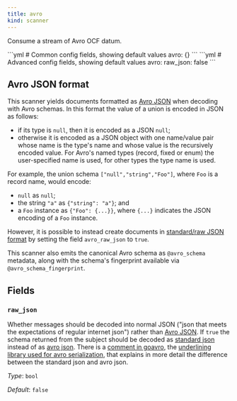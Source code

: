 ```yaml
---
title: avro
kind: scanner
---
```


Consume a stream of Avro OCF datum.


<Tabs>
<TabItem label="Common">
```yml
# Common config fields, showing default values
avro: {}
```
</TabItem>
<TabItem label="Advanced">
```yml
# Advanced config fields, showing default values
avro:
  raw_json: false
```
</TabItem>
</Tabs>

## Avro JSON format

This scanner yields documents formatted as [Avro JSON](https://avro.apache.org/docs/current/specification/_print/#json-encoding) when decoding with Avro schemas. In this format the value of a union is encoded in JSON as follows:

- if its type is `null`, then it is encoded as a JSON `null`;
- otherwise it is encoded as a JSON object with one name/value pair whose name is the type's name and whose value is the recursively encoded value. For Avro's named types (record, fixed or enum) the user-specified name is used, for other types the type name is used.

For example, the union schema `["null","string","Foo"]`, where `Foo` is a record name, would encode:

- `null` as `null`;
- the string `"a"` as `{"string": "a"}`; and
- a `Foo` instance as `{"Foo": {...}}`, where `{...}` indicates the JSON encoding of a `Foo` instance.

However, it is possible to instead create documents in [standard/raw JSON format](https://pkg.go.dev/github.com/linkedin/goavro/v2#NewCodecForStandardJSONFull) by setting the field `avro_raw_json` to `true`.

This scanner also emits the canonical Avro schema as `@avro_schema` metadata, along with the schema's fingerprint available via `@avro_schema_fingerprint`.


## Fields

### `raw_json`

Whether messages should be decoded into normal JSON ("json that meets the expectations of regular internet json") rather than [Avro JSON](https://avro.apache.org/docs/current/specification/_print/#json-encoding). If `true` the schema returned from the subject should be decoded as [standard json](https://pkg.go.dev/github.com/linkedin/goavro/v2#NewCodecForStandardJSONFull) instead of as [avro json](https://pkg.go.dev/github.com/linkedin/goavro/v2#NewCodec). There is a [comment in goavro](https://github.com/linkedin/goavro/blob/5ec5a5ee7ec82e16e6e2b438d610e1cab2588393/union.go#L224-L249), the [underlining library used for avro serialization](https://github.com/linkedin/goavro), that explains in more detail the difference between the standard json and avro json.


*Type*: `bool`

*Default*: `false`


